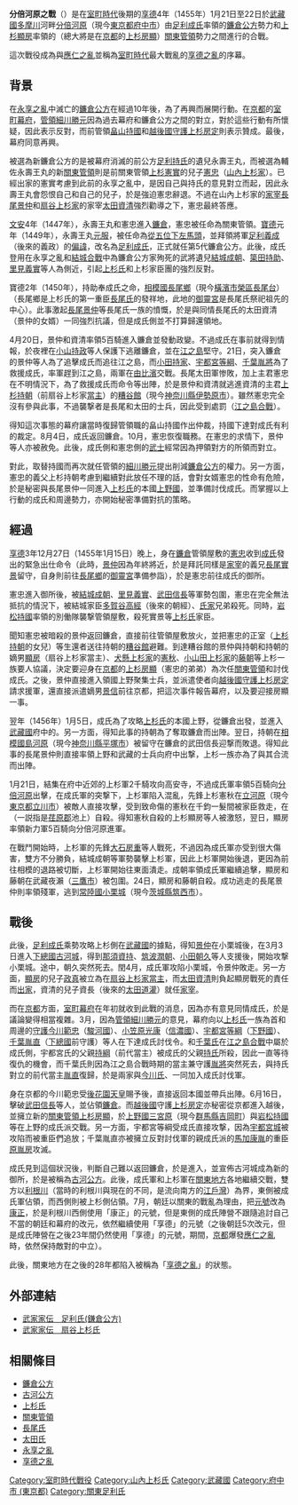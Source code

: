 {{Infobox military conflict
|conflict= 分倍河原之戰
|partof=
|image=
|caption=
|date= [[享德|享德]]4年1月21—22日（1455年2月7日—8日）
|place= [[武藏國|武藏國]][[多摩川|多摩川]]河畔[[分倍河原|分倍河原]]（現今[[東京都|東京都]][[府中市_(東京都)|府中市]]）
|territory=
|result= [[上杉氏|上杉氏]]被[[鐮倉公方|鐮倉公方]]擊敗
|combatant1= 上杉氏
|combatant2= 鐮倉公方
|combatant3=
|commander1= [[上杉顯房|上杉顯房]]<BR>[[長尾景仲|長尾景仲]]等
|commander2= [[足利成氏|足利成氏]]<BR>[[結城成朝|結城成朝]]等
|commander3=
|strength1= 不詳
|strength2= 不詳
|strength3=
|casualties1= 不詳
|casualties2= 不詳
|casualties3=
|notes=
}}
'''分倍河原之戰'''（{{jp|j=分倍河原の戦い|hg=ぶばいがわらのたたかい|rm=Bubaigawaranotatakai|lead=yes}}）是在[[室町時代|室町時代]]後期的[[享德|享德]]4年（1455年）1月21日至22日於[[武藏國|武藏國]][[多摩川|多摩川]]河畔[[分倍河原|分倍河原]]（現今[[東京都|東京都]][[府中市_(東京都)|府中市]]）由[[足利成氏|足利成氏]]率領的[[鐮倉公方|鐮倉公方]]勢力和[[上杉顯房|上杉顯房]]率領的（總大將是在[[京都|京都]]的[[上杉房顯|上杉房顯]]）[[關東管領|關東管領]]勢力之間進行的合戰。

這次戰役成為與[[應仁之亂|應仁之亂]]並稱為[[室町時代|室町時代]]最大戰亂的[[享德之亂|享德之亂]]的序幕。

== 背景 ==
在[[永享之亂|永享之亂]]中滅亡的[[鐮倉公方|鐮倉公方]]在經過10年後，為了再興{{tsl|ja|鎌倉府|鐮倉府}}而展開行動。在[[京都|京都]]的[[室町幕府|室町幕府]]，[[管領_(幕府)|管領]][[細川勝元|細川勝元]]因為過去幕府和鐮倉公方之間的對立，對於這些行動有所懷疑，因此表示反對，而前管領[[畠山持國|畠山持國]]和[[越後國|越後國]][[守護|守護]][[上杉房定|上杉房定]]則表示贊成。最後，幕府同意再興。

被選為新鐮倉公方的是被幕府消滅的前公方[[足利持氏|足利持氏]]的遺兒永壽王丸，而被選為輔佐永壽王丸的新[[關東管領|關東管領]]則是前關東管領[[上杉憲實|上杉憲實]]的兒子[[上杉憲忠|憲忠]]（[[山內上杉家|山內上杉家]]）。已經出家的憲實考慮到此前的永享之亂中，是因自己與持氏的意見對立而起，因此永壽王丸會怨恨自己和自己的兒子，於是強迫憲忠辭退。不過在山內上杉家的[[家宰|家宰]][[長尾景仲|長尾景仲]]和[[扇谷上杉家|扇谷上杉家]]的家宰[[太田資清|太田資清]]強烈勸導之下，憲忠最終答應。

[[文安|文安]]4年（1447年），永壽王丸和憲忠進入[[鐮倉|鐮倉]]，憲忠被任命為關東管領。[[寶德|寶德]]元年（1449年），永壽王丸[[元服|元服]]，被任命為[[從五位下|從五位下]][[左馬頭|左馬頭]]，並拜領將軍[[足利義成|足利義成]]（後來的義政）的[[偏諱|偏諱]]，改名為[[足利成氏|足利成氏]]，正式就任第5代鐮倉公方。此後，成氏登用在永享之亂和[[結城合戰|結城合戰]]中為鐮倉公方家殉死的武將遺兒[[結城成朝|結城成朝]]、[[簗田持助_(室町時代)|簗田持助]]、[[里見義實|里見義實]]等人為側近，引起[[上杉氏|上杉氏]]和上杉家臣團的強烈反對。

寶德2年（1450年），持助奉成氏之命，{{tsl|ja|押領}}[[相模國|相模國]]{{tsl|ja|鎌倉郡|鐮倉郡}}[[長尾鄉|長尾鄉]]（現今[[橫濱市|橫濱市]][[榮區|榮區]][[長尾台|長尾台]]）（長尾鄉是上杉氏的第一重臣[[長尾氏|長尾氏]]的發祥地，此地的[[御靈宮|御靈宮]]是長尾氏{{tsl|ja|一門}}祭祀祖先的中心）。此事激起[[長尾景仲|長尾景仲]]等長尾氏一族的憤慨，於是與同情長尾氏的太田資清（景仲的女婿）一同強烈抗議，但是成氏側並不打算歸還領地。

4月20日，景仲和資清率領5百騎進入鐮倉並發動政變。不過成氏在事前就得到情報，於夜裡在[[小山持政|小山持政]]等人保護下逃離鐮倉，並在[[江之島|江之島]]堅守。21日，突入鐮倉的景仲等人為了追擊成氏而追往江之島，而[[小田持家|小田持家]]、[[宇都宮等綱|宇都宮等綱]]、[[千葉胤將|千葉胤將]]為了救援成氏，率軍趕到江之島，兩軍在[[由比濱|由比濱]]交戰。長尾太田軍惨敗，加上主君憲忠在不明情況下，為了救援成氏而命令{{tsl|ja|小幡氏}}等出陣，於是景仲和資清就逃進資清的主君[[上杉持朝|上杉持朝]]（前扇谷上杉家[[當主|當主]]）的[[糟谷館|糟谷館]]（現今[[神奈川縣|神奈川縣]][[伊勢原市|伊勢原市]]）。雖然憲忠完全沒有參與此事，不過襲撃者是長尾和太田的士兵，因此受到處罰（[[江之島合戰|江之島合戰]]）。

得知這次事態的幕府讓當時復歸管領職的畠山持國作出仲裁，持國下達對成氏有利的裁定。8月4日，成氏返回鐮倉。10月，憲忠恢復職務。在憲忠的求情下，景仲等人亦被赦免。此後，成氏側和憲忠側的[[武士_(日本)|武士]]經常因為押領對方的所領而對立。

對此，取替持國而再次就任管領的[[細川勝元|細川勝元]]提出削減[[鐮倉公方|鐮倉公方]]的權力。另一方面，憲忠的義父上杉持朝考慮到繼續對此放任不理的話，會對女婿憲忠的性命有危險，於是秘密與長尾景仲一同進入[[上杉氏|上杉氏]]的本國[[上野國|上野國]]，並準備討伐成氏。而掌握以上行動的成氏和周邊勢力，亦開始秘密準備對抗的策略。

== 經過 ==
[[享德|享德]]3年12月27日（1455年1月15日）晚上，身在[[鐮倉|鐮倉]]管領屋敷的[[上杉憲忠|憲忠]]收到[[足利成氏|成氏]]發出的緊急出仕命令（此時，[[長尾景仲|景仲]]因為年終將近，於是拜託同樣是[[家宰|家宰]]的義兄[[長尾實景|長尾實景]]留守，自身則前往[[長尾鄉|長尾鄉]]的[[御靈宮|御靈宮]]準備参詣），於是憲忠前往成氏的御所。

憲忠進入御所後，被[[結城成朝|結城成朝]]、[[里見義實|里見義實]]、[[武田信長|武田信長]]等軍勢包圍，憲忠在完全無法抵抗的情況下，被結城家臣[[多賀谷高經|多賀谷高經]]（後來的朝經）、[[多賀谷氏家|氏家]]兄弟殺死。同時，[[岩松持國|岩松持國]]率領的別働隊襲撃管領屋敷，殺死實景等[[上杉氏|上杉氏]]家臣。

聞知憲忠被暗殺的景仲返回鐮倉，直接前往管領屋敷放火，並把憲忠的正室（[[上杉持朝|上杉持朝]]的女兒）等生還者送往持朝的[[糟谷館|糟谷館]]避難。到達糟谷館的景仲與持朝和持朝的嫡男[[上杉顯房|顯房]]（扇谷上杉家當主）、[[上杉氏#犬懸上杉家|犬懸上杉家]]的[[上杉憲秋|憲秋]]、[[上杉氏#千秋上杉家（小山田上杉家）|小山田上杉家]]的[[上杉藤朝|藤朝]]等上杉一族要人協議，決定要迎身在[[京都|京都]]的[[上杉房顯|上杉房顯]]（憲忠的弟弟）為次任[[關東管領|關東管領]]和討伐成氏。之後，景仲直接進入領國上野聚集士兵，並派遣使者向[[越後國|越後國]][[守護|守護]][[上杉房定|上杉房定]]請求援軍，還直接派遣嫡男[[長尾景信|景信]]前往京都，把這次事件報告幕府，以及要迎接房顯一事。

翌年（1456年）1月5日，成氏為了攻略[[上杉氏|上杉氏]]的本國上野，從鐮倉出發，並進入[[武藏國|武藏國]]府中的{{tsl|ja|高安寺}}。另一方面，得知此事的持朝為了奪取鐮倉而出陣。翌日，持朝在[[相模國|相模國]][[島河原|島河原]]（現今[[神奈川縣|神奈川縣]][[平塚市|平塚市]]）被留守在鐮倉的武田信長迎撃而敗退。得知此事的長尾景仲則直接率領上野和武藏的士兵向府中出撃，上杉一族亦為了與其合流而出陣。

1月21日，結集在府中近郊的上杉軍2千騎攻向高安寺，不過成氏軍率領5百騎向[[分倍河原|分倍河原]]出擊，在成氏軍的突撃下，上杉軍陷入混亂，先鋒上杉憲秋在[[立河原|立河原]]（現今[[東京都|東京都]][[立川市|立川市]]）被敵人直接攻擊，受到致命傷的憲秋在千鈞一髮間被家臣救走，在{{tsl|ja|高幡不動}}（一説指是[[荏原郡|荏原郡]]池上）自殺。得知憲秋自殺的上杉顯房等人被激怒，翌日，顯房率領新力軍5百騎向分倍河原進軍。

在戰鬥開始時，上杉軍的先鋒[[大石房重|大石房重]]等人戰死，不過因為成氏軍亦受到很大傷害，雙方不分勝負，結城成朝等軍勢襲擊上杉軍，因此上杉軍開始後退，更因為前往相模的退路被切斷，上杉軍開始往東面潰走。成朝率領成氏軍繼續追擊，顯房和藤朝在武藏夜瀨（[[三鷹市|三鷹市]]）被包圍。24日，顯房和藤朝自殺。成功逃走的長尾景仲則率領殘軍，逃到[[常陸國|常陸國]][[小栗城|小栗城]]（現今[[茨城縣|茨城縣]][[筑西市|筑西市]]）。

== 戰後 ==
此後，[[足利成氏|足利成氏]]乘勢攻略上杉側在[[武藏國|武藏國]]的據點，得知[[長尾景仲|景仲]]在小栗城後，在3月3日進入[[下總國|下總國]][[古河城|古河城]]，得到[[那須資持|那須資持]]、[[筑波潤朝|筑波潤朝]]、[[小田朝久|小田朝久]]等人支援後，開始攻撃小栗城。途中，朝久突然死去。閏4月，成氏軍攻陷小栗城，令景仲敗走。另一方面，[[上杉顯房|顯房]]的兒子[[上杉政真|政真]]被立為在[[扇谷上杉家|扇谷上杉家]][[當主|當主]]，而[[太田資清|太田資清]]則負起顯房戰死的責任而[[出家|出家]]，資清的兒子資長（後來的[[太田道灌|太田道灌]]）就任[[家宰|家宰]]。

而在[[京都|京都]]方面，[[室町幕府|室町幕府]]在年初就收到此戰的消息，因為亦有意見同情成氏，於是議論變得相當複雜。3月，因為[[管領_(幕府)|管領]][[細川勝元|細川勝元]]的意見，幕府向以[[上杉氏|上杉氏]]一族為首和周邊的[[守護|守護]][[今川範忠|今川範忠]]（[[駿河國|駿河國]]）、[[小笠原光康|小笠原光康]]（[[信濃國|信濃國]]）、[[宇都宮等綱|宇都宮等綱]]（[[下野國|下野國]]）、[[千葉胤直|千葉胤直]]（[[下總國|下總國]]前守護）等人在下達成氏討伐令。{{tsl|ja|宇都宮氏}}和[[千葉氏|千葉氏]]在[[江之島合戰|江之島合戰]]中屬於成氏側，宇都宮氏的父親[[宇都宮持綱|持綱]]（前代當主）被成氏的父親[[足利持氏|持氏]]所殺，因此一直等待復仇的機會，而千葉氏則因為江之島合戰時期的當主兼守護[[千葉胤將|胤將]]突然死去，與持氏對立的前代當主[[千葉胤直|胤直]]復歸，於是兩家與[[今川氏|今川氏]]、{{tsl|ja|小笠原氏}}一同加入成氏討伐軍。

身在京都的今川範忠受[[後花園天皇|後花園天皇]]賜予{{tsl|ja|錦御旗}}後，直接返回本國並帶兵出陣。6月16日，擊破[[武田信長|武田信長]]等人，並佔領[[鐮倉|鐮倉]]。而[[越後國|越後國]]守護[[上杉房定|上杉房定]]亦秘密從京都進入越後，並擁立新的[[關東管領|關東管領]][[上杉房顯|上杉房顯]]，於[[上野國|上野國]][[三宮原|三宮原]]（現今[[群馬縣|群馬縣]][[吉岡町|吉岡町]]）與[[岩松持國|岩松持國]]等在上野的成氏派交戰。另一方面，宇都宮等綱受成氏直接攻撃，因為[[宇都宮城|宇都宮城]]被攻陷而被重臣們追放；千葉胤直亦被擁立反對討伐軍的親成氏派的[[馬加康胤|馬加康胤]]的重臣[[原胤房|原胤房]]攻滅。

成氏見到這個狀況後，判斷自己難以返回鐮倉，於是進入{{tsl|ja|古河城}}，並宣佈古河城成為新的御所，於是被稱為[[古河公方|古河公方]]。此後，成氏軍和上杉軍在[[關東地方|關東地方]]各地繼續交戰，雙方以[[利根川|利根川]]（當時的利根川與現在的不同，是流向南方的[[江戶灣|江戶灣]]）為界，東側被成氏軍佔領，而西側則被上杉側佔領。7月，朝廷以關東的戰亂為理由，把[[元號|元號]]改為[[康正|康正]]，於是利根川西側使用「康正」的元號，但是東側的成氏陣營不跟隨追討自己不當的朝廷和幕府的改元，依然繼續使用「享德」的元號（之後朝廷5次改元，但是成氏陣營在之後23年間仍然使用「享德」的元號，期間，[[京都|京都]]爆發[[應仁之亂|應仁之亂]]時，依然保持敵對的中立）。

此後，關東地方在之後的28年都陷入被稱為「[[享德之亂|享德之亂]]」的狀態。

== 外部連結 ==
*[http://www2.harimaya.com/sengoku/html/kasika_k2.html 武家家伝＿足利氏(鎌倉公方)] {{Wayback|url=http://www2.harimaya.com/sengoku/html/kasika_k2.html |date=20181225111150 }}
*[http://www2.harimaya.com/sengoku/html/o_uesugi.html 武家家伝＿扇谷上杉氏] {{Wayback|url=http://www2.harimaya.com/sengoku/html/o_uesugi.html |date=20181005221739 }}

== 相關條目 ==
*[[鐮倉公方|鐮倉公方]]
*[[古河公方|古河公方]]
*[[上杉氏|上杉氏]]
*[[關東管領|關東管領]]
*[[長尾氏|長尾氏]]
*[[太田氏|太田氏]]
*[[永享之亂|永享之亂]]
*[[享德之亂|享德之亂]]
{{DEFAULTSORT:Bubaigawaranotatakai}}

[[Category:室町時代戰役|Category:室町時代戰役]]
[[Category:山內上杉氏|Category:山內上杉氏]]
[[Category:武藏國|Category:武藏國]]
[[Category:府中市_(東京都)|Category:府中市 (東京都)]]
[[Category:關東足利氏|Category:關東足利氏]]